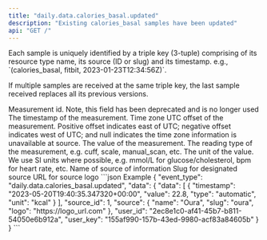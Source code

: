 ```yaml
---
title: "daily.data.calories_basal.updated"
description: "Existing calories_basal samples have been updated"
api: "GET /"
---
```

<Warning>
Each sample is uniquely identified by a triple key (3-tuple) comprising of its resource type name,
its source (ID or slug) and its timestamp. e.g., `(calories_basal, fitbit, 2023-01-23T12:34:56Z)`.

If multiple samples are received at the same triple key, the last sample received replaces all its
previous versions.
</Warning>
<ResponseField name="event_type" type="string | null" required="False" default="daily.data.calories_basal.updated">

</ResponseField>
<ResponseField name="data" type="WebhookModelTimeseries">

<Expandable title="WebhookModelTimeseries" defaultOpen="true">
<ResponseField name="data" type="ClientFacingTimeseries[]" required="True">

<Expandable title="Item Schema: ClientFacingTimeseries" defaultOpen="true">
<ResponseField name="id" type="integer | null" required="False">
Measurement id. Note, this field has been deprecated and is no longer used
</ResponseField>
<ResponseField name="timestamp" type="string" required="True">
The timestamp of the measurement.
</ResponseField>
<ResponseField name="timezone_offset" type="integer | null" required="False">
Time zone UTC offset of the measurement. Positive offset indicates east of UTC; negative offset indicates west of UTC; and null indicates the time zone information is unavailable at source.
</ResponseField>
<ResponseField name="value" type="number" required="True">
The value of the measurement.
</ResponseField>
<ResponseField name="type" type="string | null" required="False">
The reading type of the measurement, e.g. cuff, scale, manual_scan, etc.
</ResponseField>
<ResponseField name="unit" type="string" required="True">
The unit of the value. We use SI units where possible, e.g. mmol/L for glucose/cholesterol, bpm for heart rate, etc.
</ResponseField>
</Expandable>
</ResponseField>
<ResponseField name="source_id" type="integer" required="True">

</ResponseField>
<ResponseField name="source" type="ClientFacingSource">

<Expandable title="ClientFacingSource" defaultOpen="true">
<ResponseField name="name" type="string" required="True">
Name of source of information
</ResponseField>
<ResponseField name="slug" type="string" required="True">
Slug for designated source
</ResponseField>
<ResponseField name="logo" type="string" required="True">
URL for source logo
</ResponseField>
</Expandable>
</ResponseField>
<ResponseField name="user_id" type="string" required="True">

</ResponseField>
<ResponseField name="user_key" type="string" required="True">

</ResponseField>
</Expandable>
</ResponseField>
<ResponseExample>
```json Example
{
  "event_type": "daily.data.calories_basal.updated",
  "data": {
    "data": [
      {
        "timestamp": "2023-05-20T19:40:35.347320+00:00",
        "value": 22.8,
        "type": "automatic",
        "unit": "kcal"
      }
    ],
    "source_id": 1,
    "source": {
      "name": "Oura",
      "slug": "oura",
      "logo": "https://logo_url.com"
    },
    "user_id": "2ec8e1c0-af41-45b7-b811-54050e6b912a",
    "user_key": "155af990-157b-43ed-9980-acf83a84605b"
  }
}
```
</ResponseExample>
